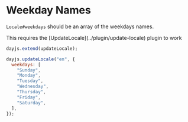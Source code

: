 
# Weekday Names

`Locale#weekdays` should be an array of the weekdays names.

<Callout>
  This requires the [UpdateLocale](../plugin/update-locale) plugin to work
</Callout>

```js
dayjs.extend(updateLocale);

dayjs.updateLocale("en", {
  weekdays: [
    "Sunday",
    "Monday",
    "Tuesday",
    "Wednesday",
    "Thursday",
    "Friday",
    "Saturday",
  ],
});
```
